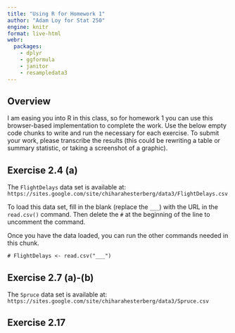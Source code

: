 ```yaml
---
title: "Using R for Homework 1"
author: "Adam Loy for Stat 250"
engine: knitr
format: live-html
webr:
  packages:
    - dplyr
    - ggformula
    - janitor
    - resampledata3
---
```



## Overview

I am easing you into R in this class, so for homework 1 you can use this browser-based implementation to complete the work. Use the below empty code chunks to write and run the necessary for each exercise. To submit your work, please transcribe the results (this could be rewriting a table or summary statistic, or taking a screenshot of a graphic).



## Exercise 2.4 (a)

The `FlightDelays` data set is available at: `https://sites.google.com/site/chiharahesterberg/data3/FlightDelays.csv`

To load this data set, fill in the blank (replace the `___`) with the URL in the `read.csv()` command. Then delete the `#` at the beginning of the line to uncomment the command.

Once you have the data loaded, you can run the other commands needed in this chunk.

```webr
# FlightDelays <- read.csv("___")

```



## Exercise 2.7 (a)-(b)

The `Spruce` data set is available at: `https://sites.google.com/site/chiharahesterberg/data3/Spruce.csv`


## Exercise 2.17